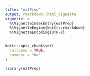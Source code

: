 ```yaml
---
title: "eatPrep"
output: rmarkdown::html_vignette
vignette: >
  %\VignetteIndexEntry{eatPrep}
  %\VignetteEngine{knitr::rmarkdown}
  %\VignetteEncoding{UTF-8}
---
```


```r
knitr::opts_chunk$set(
  collapse = TRUE,
  comment = "#>"
)
```

```r
library(eatPrep)
```
